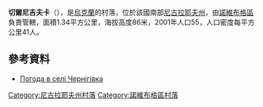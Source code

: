 {{coord|47|34|40|N|32|44|13|E|scale:100000|display=title}}

'''切爾尼吉夫卡'''（{{lang-uk|Чернігівка}}），是[[烏克蘭|烏克蘭]]的村落，位於該國南部[[尼古拉耶夫州|尼古拉耶夫州]]，由[[諾維布格區|諾維布格區]]負責管轄，面積1.34平方公里，海拔高度86米，2001年人口55，人口密度每平方公里41人。

==參考資料==
* [http://weather.in.ua/ua/nikolaevskaja/28334 Погода в селі Чернігівка] {{Wayback|url=http://weather.in.ua/ua/nikolaevskaja/28334 |date=20160606204055 }}

[[Category:尼古拉耶夫州村落|Category:尼古拉耶夫州村落]]
[[Category:諾維布格區村落|Category:諾維布格區村落]]


{{Mykolaiv-geo-stub}}
